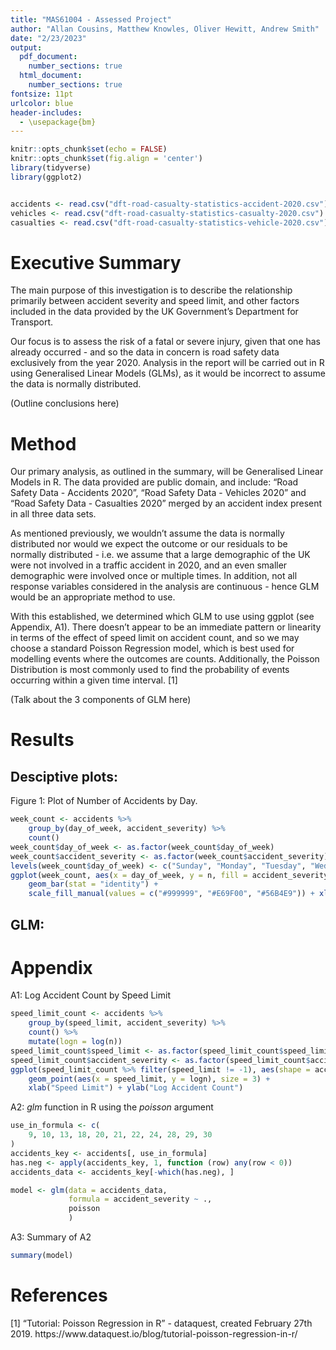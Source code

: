 ---
title: "MAS61004 - Assessed Project"
author: "Allan Cousins, Matthew Knowles, Oliver Hewitt, Andrew Smith"
date: "2/23/2023"
output:
  pdf_document: 
    number_sections: true
  html_document: 
    number_sections: true
fontsize: 11pt
urlcolor: blue
header-includes:
  - \usepackage{bm}
---

```{r setup, include=FALSE}
knitr::opts_chunk$set(echo = FALSE)
knitr::opts_chunk$set(fig.align = 'center')
library(tidyverse)
library(ggplot2)


accidents <- read.csv("dft-road-casualty-statistics-accident-2020.csv")
vehicles <- read.csv("dft-road-casualty-statistics-casualty-2020.csv")
casualties <- read.csv("dft-road-casualty-statistics-vehicle-2020.csv")
```

# Executive Summary

The main purpose of this investigation is to describe the relationship primarily between accident severity and speed limit, and other factors included in the data provided by the UK Government's Department for Transport.

Our focus is to assess the risk of a fatal or severe injury, given that one has already occurred - and so the data in concern is road safety data exclusively from the year 2020. Analysis in the report will be carried out in R using Generalised Linear Models (GLMs), as it would be incorrect to assume the data is normally distributed.

(Outline conclusions here)

# Method

Our primary analysis, as outlined in the summary, will be Generalised Linear Models in R. The data provided are public domain, and include: "Road Safety Data - Accidents 2020", "Road Safety Data - Vehicles 2020" and "Road Safety Data - Casualties 2020" merged by an accident index present in all three data sets.

As mentioned previously, we wouldn't assume the data is normally distributed nor would we expect the outcome or our residuals to be normally distributed - i.e. we assume that a large demographic of the UK were not involved in a traffic accident in 2020, and an even smaller demographic were involved once or multiple times. In addition, not all response variables considered in the analysis are continuous - hence GLM would be an appropriate method to use.

With this established, we determined which GLM to use using ggplot (see Appendix, A1). There doesn't appear to be an immediate pattern or linearity in terms of the effect of speed limit on accident count, and so we may choose a standard Poisson Regression model, which is best used for modelling events where the outcomes are counts. Additionally, the Poisson Distribution is most commonly used to find the probability of events occurring within a given time interval. [1]


(Talk about the 3 components of GLM here)

\newpage
# Results

## Desciptive plots:
Figure 1: Plot of Number of Accidents by Day.

```{r plot, echo = FALSE}
week_count <- accidents %>%
    group_by(day_of_week, accident_severity) %>%
    count()
week_count$day_of_week <- as.factor(week_count$day_of_week)
week_count$accident_severity <- as.factor(week_count$accident_severity)
levels(week_count$day_of_week) <- c("Sunday", "Monday", "Tuesday", "Wednesday", "Thursday", "Friday", "Saturday")
ggplot(week_count, aes(x = day_of_week, y = n, fill = accident_severity)) +
    geom_bar(stat = "identity") +
    scale_fill_manual(values = c("#999999", "#E69F00", "#56B4E9")) + xlab("Day of the Week") + ylab("Number of Accidents")
```
## GLM:

\newpage
# Appendix

A1: Log Accident Count by Speed Limit

```{r, echo = FALSE}
speed_limit_count <- accidents %>%
    group_by(speed_limit, accident_severity) %>%
    count() %>%
    mutate(logn = log(n))
speed_limit_count$speed_limit <- as.factor(speed_limit_count$speed_limit)
speed_limit_count$accident_severity <- as.factor(speed_limit_count$accident_severity)
ggplot(speed_limit_count %>% filter(speed_limit != -1), aes(shape = accident_severity, colour = accident_severity)) +
    geom_point(aes(x = speed_limit, y = logn), size = 3) +
    xlab("Speed Limit") + ylab("Log Accident Count") 
```

A2: _glm_ function in R using the _poisson_ argument
```{r GLM code, echo = TRUE}
use_in_formula <- c(
    9, 10, 13, 18, 20, 21, 22, 24, 28, 29, 30
)
accidents_key <- accidents[, use_in_formula]
has.neg <- apply(accidents_key, 1, function (row) any(row < 0))
accidents_data <- accidents_key[-which(has.neg), ]

model <- glm(data = accidents_data,
             formula = accident_severity ~ .,
             poisson
             )
```

\newpage
A3: Summary of A2
```{r, echo = FALSE}
summary(model)
```



# References

[1] "Tutorial: Poisson Regression in R" - dataquest, created February 27th 2019.
https://www.dataquest.io/blog/tutorial-poisson-regression-in-r/



